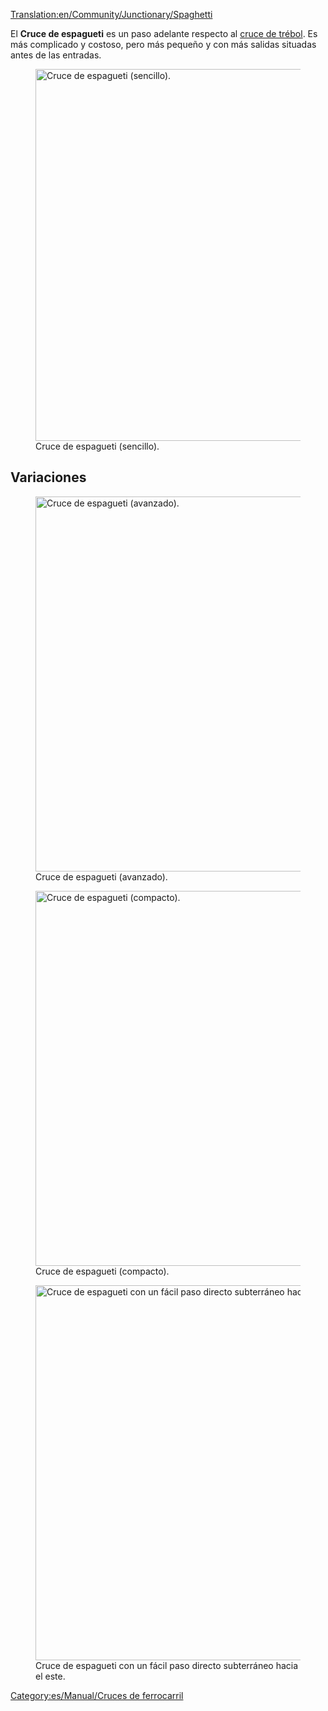[[Translation:en/Community/Junctionary/Spaghetti]]

{{es/Community/Junctionary/Menú de Cruces}}
El '''Cruce de espagueti''' es un paso adelante respecto al [[es/Community/Junctionary/Cruce de trébol|cruce de trébol]]. Es más complicado y costoso, pero más pequeño y con más salidas situadas antes de las entradas.

[[File:en/Community/Junctionary/Spaghetti.png|none|thumb|595px|Cruce de espagueti (sencillo).]]

{{es/Community/Junctionary/Criterios sobre cruces|Caro|3|1|0|1|1|1|1|0|0|2|0||Los trenes averiados sólo afectan al giro a la izquierda en uno de los ejes.|
*Maneja un gran número de trenes a la vez.
*Funciona como una U en 2 de las 4 direcciones principales.
*Necesita mucho espacio.
*Las salidas están antes de las entradas en uno de los ejes.
*Constrúyalo de modo que el tren más largo quepa por completo en uno de los tramos que giran sin bloquear la línea principal detrás de él.
*Área: 16 x 16
}}

==Variaciones==
[[File:en/Community/Junctionary/Spaghetti 2.png|none|thumb|600px|Cruce de espagueti (avanzado).]]

[[File:en/Community/Junctionary/Spaghetti compact.jpeg|none|thumb|600px|Cruce de espagueti (compacto).]]

[[File:en/Community/Junctionary/Altered spaghetti.png|none|thumb|600px|Cruce de espagueti con un fácil paso directo subterráneo hacia el este.]]

[[Category:es/Manual/Cruces de ferrocarril]]